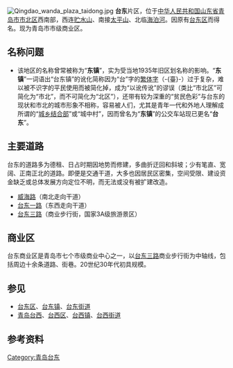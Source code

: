 [[File:Qingdao_wanda_plaza_taidong.jpg|thumb]]
'''台东'''片区，位于[[中华人民共和国|中华人民共和国]][[山东省|山东省]][[青岛市|青岛市]][[市北区|市北区]]西南部，西连[[贮水山|贮水山]]、南接[[太平山_(青岛)|太平山]]、北临[[海泊河|海泊河]]。因原有[[台东区_(中国)|台东区]]而得名。现为青岛市市级商业区。

==名称问题==
*该地区的名称曾常被称为“'''东镇'''”，实为受当地1935年旧区划名称的影响。“'''东镇'''”一词语出“台东镇”的讹化简称{{参|1922年，北洋政府接管胶澳后，将市内划分为青岛市街、台西镇和台东镇，其他各地均称为乡区。}}因为“台”字的[[繁体字|繁体字]]（-{臺}-）过于复杂，难以被不识字的平民使用而被简化掉，成为“以讹传讹”的谬误（类比“市北区”可简化为“市北”，而不可简化为“北区”），还带有较为深重的“贫民色彩”与台东的现状和市北的城市形象不相称，容易被人们，尤其是青年一代和外地人理解成所谓的“[[城乡结合部|城乡结合部]]”或“城中村”，因而曾名为“'''东镇'''”的公交车站现已更名“'''台东'''”。

==主要道路==
台东的道路多为德租、日占时期因地势而修建，多曲折迂回和斜坡；少有笔直、宽阔、正南正北的道路。即便是交通干道，大多也因居民区密集，空间受限、建设资金缺乏或总体发展方向定位不明，而无法或没有被扩建改造。
*[[威海路|威海路]]（南北走向干道）
*[[台东一路|台东一路]]（东西走向干道）
*[[台东三路|台东三路]]（商业步行街，国家3A级旅游景区）

==商业区==
台东商业区是青岛市七个市级商业中心之一，以[[台东三路|台东三路]]商业步行街为中轴线，包括周边十余条道路、街巷。20世纪30年代初具规模。

==参见==
*[[台东区_(青岛市)|台东区]]、[[台东镇|台东镇]]、[[台东街道|台东街道]]
*[[青岛台西|青岛台西]]、[[台西区|台西区]]、[[台西镇|台西镇]]、[[台西街道|台西街道]]

==参考资料==
{{RefFoot}}

[[Category:青岛台东|Category:青岛台东]]